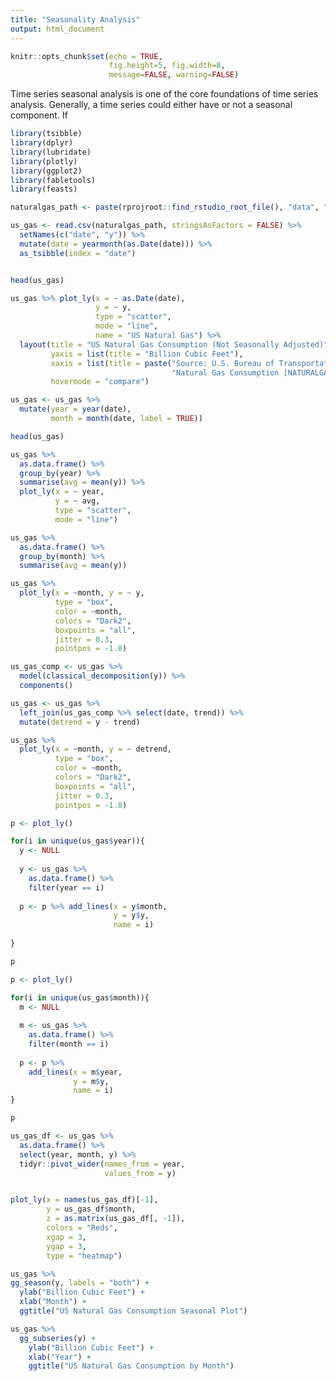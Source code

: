 ```yaml
---
title: "Seasonality Analysis"
output: html_document
---
```


```r
knitr::opts_chunk$set(echo = TRUE,
                      fig.height=5, fig.width=8,
                      message=FALSE, warning=FALSE)
```

Time series seasonal analysis is one of the core foundations of time series analysis. Generally, a time series could either have or not a seasonal component. If 

```r
library(tsibble)
library(dplyr)
library(lubridate)
library(plotly)
library(ggplot2)
library(fabletools)
library(feasts)

naturalgas_path <- paste(rprojroot::find_rstudio_root_file(), "data", "NATURALGAS.csv", sep = "/")

us_gas <- read.csv(naturalgas_path, stringsAsFactors = FALSE) %>%
  setNames(c("date", "y")) %>%
  mutate(date = yearmonth(as.Date(date))) %>%
  as_tsibble(index = "date")


head(us_gas)
```

```r
us_gas %>% plot_ly(x = ~ as.Date(date),
                   y = ~ y,
                   type = "scatter",
                   mode = "line",
                   name = "US Natural Gas") %>%
  layout(title = "US Natural Gas Consumption (Not Seasonally Adjusted)",
         yaxis = list(title = "Billion Cubic Feet"),
         xaxis = list(title = paste("Source: U.S. Bureau of Transportation Statistics,", "<br>" ,
                                    "Natural Gas Consumption [NATURALGAS]", sep = "")),
         hovermode = "compare")

```


```r
us_gas <- us_gas %>%
  mutate(year = year(date),
         month = month(date, label = TRUE))

head(us_gas)
```

```r
us_gas %>% 
  as.data.frame() %>%
  group_by(year) %>%
  summarise(avg = mean(y)) %>%
  plot_ly(x = ~ year,
          y = ~ avg,
          type = "scatter",
          mode = "line")
```

```r
us_gas %>% 
  as.data.frame() %>%
  group_by(month) %>%
  summarise(avg = mean(y))
```

```r
us_gas %>% 
  plot_ly(x = ~month, y = ~ y, 
          type = "box", 
          color = ~month, 
          colors = "Dark2",
          boxpoints = "all", 
          jitter = 0.3,
          pointpos = -1.8)
```


```r
us_gas_comp <- us_gas %>% 
  model(classical_decomposition(y)) %>%
  components() 

us_gas <- us_gas %>% 
  left_join(us_gas_comp %>% select(date, trend)) %>%
  mutate(detrend = y - trend)
```

```r
us_gas %>% 
  plot_ly(x = ~month, y = ~ detrend, 
          type = "box", 
          color = ~month, 
          colors = "Dark2",
          boxpoints = "all", 
          jitter = 0.3,
          pointpos = -1.8)
```


```r
p <- plot_ly() 

for(i in unique(us_gas$year)){
  y <- NULL
  
  y <- us_gas %>% 
    as.data.frame() %>%
    filter(year == i)
  
  p <- p %>% add_lines(x = y$month,
                       y = y$y,
                       name = i)
  
}

p
```


```r
p <- plot_ly()

for(i in unique(us_gas$month)){
  m <- NULL
  
  m <- us_gas %>%
    as.data.frame() %>%
    filter(month == i)
  
  p <- p %>% 
    add_lines(x = m$year,
              y = m$y,
              name = i)
}

p
```




```r
us_gas_df <- us_gas %>%
  as.data.frame() %>%
  select(year, month, y) %>%
  tidyr::pivot_wider(names_from = year,
                     values_from = y)


plot_ly(x = names(us_gas_df)[-1],
        y = us_gas_df$month,
        z = as.matrix(us_gas_df[, -1]),
        colors = "Reds",
        xgap = 3,
        ygap = 3,
        type = "heatmap")
```


```r
us_gas %>%
gg_season(y, labels = "both") +
  ylab("Billion Cubic Feet") +
  xlab("Month") +
  ggtitle("US Natural Gas Consumption Seasonal Plot")
```



```r
us_gas %>%
  gg_subseries(y) +
    ylab("Billion Cubic Feet") +
    xlab("Year") +
    ggtitle("US Natural Gas Consumption by Month")
```

